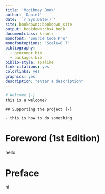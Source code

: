```yaml
--- 
title: 'Mcgibney Book'
author: 'Daniel'
date: '`r Sys.Date()`'
site: bookdown::bookdown_site
output: bookdown::bs4_book
documentclass: krantz
monofont: "Source Code Pro"
monofontoptions: "Scale=0.7"
bibliography:
  - geocompr.bib
  - packages.bib
biblio-style: apalike
link-citations: yes
colorlinks: yes
graphics: yes
description: "enter a description"
---
```



```r
# Welcome {-}
this is a welcome?
```

```asis
## Supporting the project {-}

- this is how to do something
```


# Foreword (1st Edition) {-}
hello

# Preface {-}
hi
